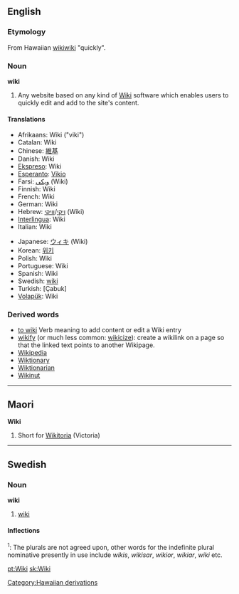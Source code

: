 ==English==
{{wikipedia}}
===Etymology===
From Hawaiian [[wikiwiki]] "quickly".

===Noun===
'''wiki'''
# Any website based on any kind of [[w:Wiki|Wiki]] software which enables users to quickly edit and add to the site's content.

==== Translations ====
{{top}}
<!--languages from A to I go here-->
*Afrikaans: Wiki ("viki")
*Catalan: Wiki
*Chinese: [[維基]]
*Danish: Wiki
*[[Ekspreso]]: Wiki
*[[Esperanto]]: [[Vikio]]
*Farsi: [[ویكی]] (Wiki)
*Finnish: Wiki
*French: Wiki
*German: Wiki
*Hebrew: [[ויקי]]/[[וויקי]] (Wiki)
*[[Interlingua]]: Wiki
*Italian: Wiki
{{mid}}
<!--languages from J to Z go here-->
*Japanese: [[ウィキ]] (Wiki)
*Korean: [[위키]]
*Polish: Wiki
*Portuguese: Wiki
*Spanish: Wiki
*Swedish: [[#Swedish|wiki]]
*Turkish: [Çabuk]
*[[Volapük]]: Wiki
{{bottom}}

===Derived words===
* [[to wiki]] Verb meaning to add content or edit a Wiki entry
* [[wikify]] (or much less common: [[wikicize]]): create a wikilink on a page so that the linked text points to another Wikipage.
* [[Wikipedia]]
* [[Wiktionary]]
* [[Wiktionarian]]
* [[Wikinut]]

----

==Maori==
'''Wiki'''

# Short for [[Wikitoria]] (Victoria)

-----
==Swedish==
===Noun===
'''wiki'''

#[[#English|wiki]]

====Inflections====
{{sv-noun|gender=Common|wiki|wikin|wikier|wikierna|wikis|wikins|wikiers|wikiernas}}
</small><sup>1</sup>: The plurals are not agreed upon, other words for the indefinite plural nominative presently in use include ''wikis'', ''wikisar'', ''wikior'', ''wikiar'', ''wiki'' etc.</small>

[[pt:Wiki]]
[[sk:Wiki]]
[[Category:Hawaiian derivations]]